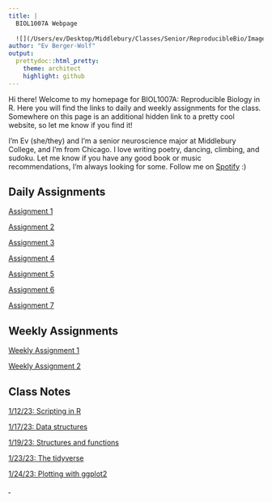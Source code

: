 ```yaml
---
title: |
  BIOL1007A Webpage  
  
  ![](/Users/ev/Desktop/Middlebury/Classes/Senior/ReproducibleBio/Images/computerCat.jpeg){width=3in}  
author: "Ev Berger-Wolf"
output: 
  prettydoc::html_pretty:
    theme: architect
    highlight: github
---
```


Hi there! Welcome to my homepage for BIOL1007A: Reproducible Biology in R. Here you will find the links to daily and weekly assignments for the class. Somewhere on this page is an additional hidden link to a pretty cool website, so let me know if you find it! 

I'm Ev (she/they) and I'm a senior neuroscience major at Middlebury College, and I'm from Chicago. I love writing poetry, dancing, climbing, and sudoku. Let me know if you have any good book or music recommendations, I'm always looking for some. Follow me on [Spotify](https://open.spotify.com/user/nekorocker?si=4b4e300ca84f4745) :)

## Daily Assignments
[Assignment 1](Assignment1.html)

[Assignment 2](Assignment2.html)

[Assignment 3](Assignment3.html)

[Assignment 4](Assignment4.html)

[Assignment 5](Assignment5.html)

[Assignment 6](Assignment6.html)

[Assignment 7](Assignment7.html)

## Weekly Assignments
[Weekly Assignment 1](WeeklyAssignment1.html)

[Weekly Assignment 2](WeeklyAssignment2.html)

## Class Notes
<a href="Notes/2023-01-12-Scripting-in-R.R" download>1/12/23: Scripting in R</a>

<a href="Notes/2023-01-17-Data-Structures.R" download>1/17/23: Data structures</a>

<a href="Notes/2023-01-19-Structures-And-Functions.R" download>1/19/23: Structures and functions</a>

<a href="Notes/2023-01-23-The-Tidyverse.R" download>1/23/23: The tidyverse</a>

<a href="Notes/2023-01-24-ggplot2.R" download>1/24/23: Plotting with ggplot2</a>

<abbr title="you found it!"><a href="https://zoomquilt.org/" target="_blank"><font color="white">.</a></font></abbr>